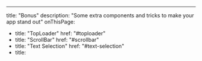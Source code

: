 ---
title: "Bonus"
description: "Some extra components and tricks to make your app stand out"
onThisPage:
  - title: "TopLoader"
    href: "#toploader"
  - title: "ScrollBar"
    href: "#scrollbar"
  - title: "Text Selection"
    href: "#text-selection"
  - title: